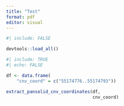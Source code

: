 ```yaml
---
title: "Test"
format: pdf
editor: visual
---
```


```r
#| include: FALSE

devtools::load_all()

```

```r
#| include: TRUE
#| echo: FALSE

df <- data.frame(
    "cnv_coord" = c("55174776..55174793"))

extract_pansolid_cnv_coordinates(df,
                                 cnv_coord)

```
